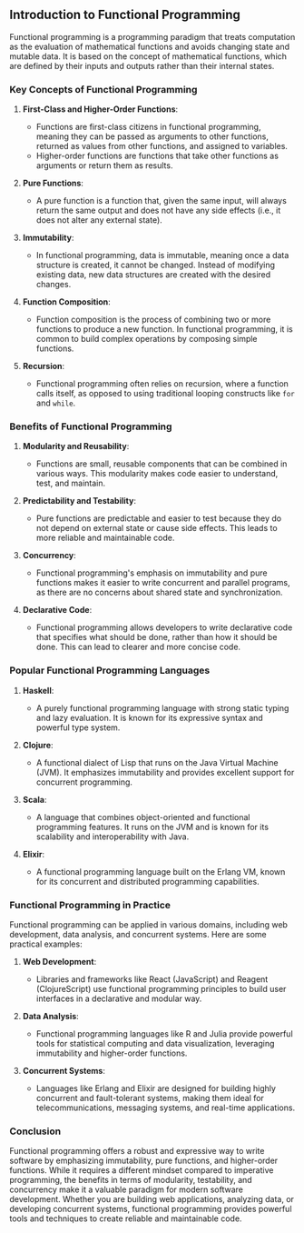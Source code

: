 ## Introduction to Functional Programming

Functional programming is a programming paradigm that treats computation as the evaluation of mathematical functions and avoids changing state and mutable data. It is based on the concept of mathematical functions, which are defined by their inputs and outputs rather than their internal states.

### Key Concepts of Functional Programming

1. **First-Class and Higher-Order Functions**:
    - Functions are first-class citizens in functional programming, meaning they can be passed as arguments to other functions, returned as values from other functions, and assigned to variables.
    - Higher-order functions are functions that take other functions as arguments or return them as results.

2. **Pure Functions**:
    - A pure function is a function that, given the same input, will always return the same output and does not have any side effects (i.e., it does not alter any external state).

3. **Immutability**:
    - In functional programming, data is immutable, meaning once a data structure is created, it cannot be changed. Instead of modifying existing data, new data structures are created with the desired changes.

4. **Function Composition**:
    - Function composition is the process of combining two or more functions to produce a new function. In functional programming, it is common to build complex operations by composing simple functions.

5. **Recursion**:
    - Functional programming often relies on recursion, where a function calls itself, as opposed to using traditional looping constructs like `for` and `while`.

### Benefits of Functional Programming

1. **Modularity and Reusability**:
    - Functions are small, reusable components that can be combined in various ways. This modularity makes code easier to understand, test, and maintain.

2. **Predictability and Testability**:
    - Pure functions are predictable and easier to test because they do not depend on external state or cause side effects. This leads to more reliable and maintainable code.

3. **Concurrency**:
    - Functional programming's emphasis on immutability and pure functions makes it easier to write concurrent and parallel programs, as there are no concerns about shared state and synchronization.

4. **Declarative Code**:
    - Functional programming allows developers to write declarative code that specifies what should be done, rather than how it should be done. This can lead to clearer and more concise code.

### Popular Functional Programming Languages

1. **Haskell**:
    - A purely functional programming language with strong static typing and lazy evaluation. It is known for its expressive syntax and powerful type system.

2. **Clojure**:
    - A functional dialect of Lisp that runs on the Java Virtual Machine (JVM). It emphasizes immutability and provides excellent support for concurrent programming.

3. **Scala**:
    - A language that combines object-oriented and functional programming features. It runs on the JVM and is known for its scalability and interoperability with Java.

4. **Elixir**:
    - A functional programming language built on the Erlang VM, known for its concurrent and distributed programming capabilities.

### Functional Programming in Practice

Functional programming can be applied in various domains, including web development, data analysis, and concurrent systems. Here are some practical examples:

1. **Web Development**:
    - Libraries and frameworks like React (JavaScript) and Reagent (ClojureScript) use functional programming principles to build user interfaces in a declarative and modular way.

2. **Data Analysis**:
    - Functional programming languages like R and Julia provide powerful tools for statistical computing and data visualization, leveraging immutability and higher-order functions.

3. **Concurrent Systems**:
    - Languages like Erlang and Elixir are designed for building highly concurrent and fault-tolerant systems, making them ideal for telecommunications, messaging systems, and real-time applications.

### Conclusion

Functional programming offers a robust and expressive way to write software by emphasizing immutability, pure functions, and higher-order functions. While it requires a different mindset compared to imperative programming, the benefits in terms of modularity, testability, and concurrency make it a valuable paradigm for modern software development. Whether you are building web applications, analyzing data, or developing concurrent systems, functional programming provides powerful tools and techniques to create reliable and maintainable code.
